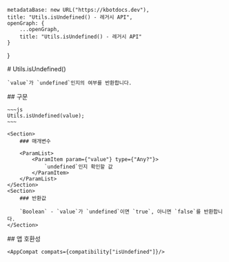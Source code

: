 
    metadataBase: new URL("https://kbotdocs.dev"),
    title: "Utils.isUndefined() - 레거시 API",
    openGraph: {
        ...openGraph,
        title: "Utils.isUndefined() - 레거시 API"
    }
}

<Section>
    # Utils.isUndefined()

    `value`가 `undefined`인지의 여부를 반환합니다.
</Section>
<Section>
    ## 구문

    ~~~js
    Utils.isUndefined(value);
    ~~~

    <Section>
        ### 매개변수

        <ParamList>
            <ParamItem param={"value"} type={"Any?"}>
                `undefined`인지 확인할 값
            </ParamItem>
        </ParamList>
    </Section>
    <Section>
        ### 반환값

        `Boolean` - `value`가 `undefined`이면 `true`, 아니면 `false`를 반환합니다.
    </Section>
</Section>
<Section>
    ## 앱 호환성

    <AppCompat compats={compatibility["isUndefined"]}/>
</Section>